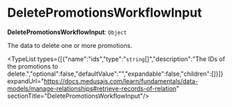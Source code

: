 
# DeletePromotionsWorkflowInput

 **DeletePromotionsWorkflowInput**: `Object`

The data to delete one or more promotions.

<TypeList types={[{"name":"ids","type":"`string`[]","description":"The IDs of the promotions to delete.","optional":false,"defaultValue":"","expandable":false,"children":[]}]} expandUrl="https://docs.medusajs.com/learn/fundamentals/data-models/manage-relationships#retrieve-records-of-relation" sectionTitle="DeletePromotionsWorkflowInput"/>

